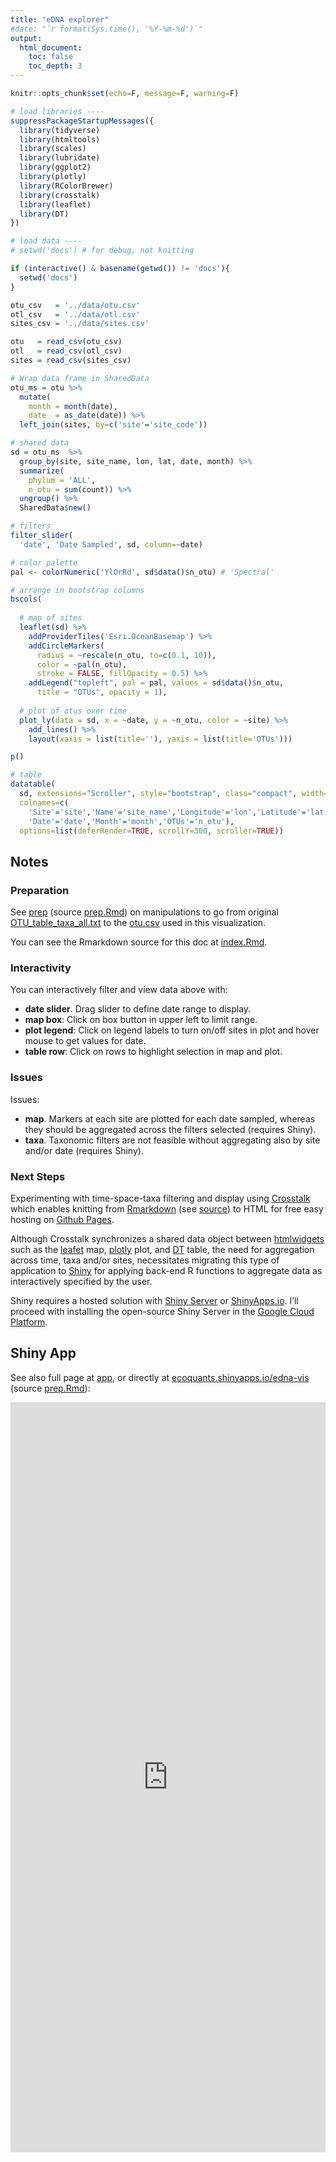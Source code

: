 ```yaml
---
title: "eDNA explorer"
#date: "`r format(Sys.time(), '%Y-%m-%d')`"
output:
  html_document:
    toc: false
    toc_depth: 3
---
```


```r
knitr::opts_chunk$set(echo=F, message=F, warning=F)

# load libraries ----
suppressPackageStartupMessages({
  library(tidyverse)
  library(htmltools)
  library(scales)
  library(lubridate)
  library(ggplot2)
  library(plotly)
  library(RColorBrewer)
  library(crosstalk)
  library(leaflet)
  library(DT)
})

# load data ----
# setwd('docs') # for debug, not knitting

if (interactive() & basename(getwd()) != 'docs'){
  setwd('docs')
}

otu_csv   = '../data/otu.csv'
otl_csv   = '../data/otl.csv'
sites_csv = '../data/sites.csv'

otu   = read_csv(otu_csv)
otl   = read_csv(otl_csv)
sites = read_csv(sites_csv)

# Wrap data frame in SharedData
otu_ms = otu %>%
  mutate(
    month = month(date),
    date  = as_date(date)) %>%
  left_join(sites, by=c('site'='site_code'))
```

```r
# shared data
sd = otu_ms  %>%
  group_by(site, site_name, lon, lat, date, month) %>%
  summarize(
    phylum = 'ALL',
    n_otu = sum(count)) %>%
  ungroup() %>%
  SharedData$new()

# filters
filter_slider(
  'date', 'Date Sampled', sd, column=~date)

# color palette
pal <- colorNumeric('YlOrRd', sd$data()$n_otu) # 'Spectral'

# arrange in bootstrap columns
bscols(
  
  # map of sites
  leaflet(sd) %>% 
    addProviderTiles('Esri.OceanBasemap') %>%
    addCircleMarkers(
      radius = ~rescale(n_otu, to=c(0.1, 10)),
      color = ~pal(n_otu),
      stroke = FALSE, fillOpacity = 0.5) %>%
    addLegend("topleft", pal = pal, values = sd$data()$n_otu,
      title = "OTUs", opacity = 1),
  
  # plot of otus over time
  plot_ly(data = sd, x = ~date, y = ~n_otu, color = ~site) %>%
    add_lines() %>%
    layout(xaxis = list(title=''), yaxis = list(title='OTUs')))

p()

# table
datatable(
  sd, extensions="Scroller", style="bootstrap", class="compact", width="100%",
  colnames=c(
    'Site'='site','Name'='site_name','Longitude'='lon','Latitude'='lat',
    'Date'='date','Month'='month','OTUs'='n_otu'),
  options=list(deferRender=TRUE, scrollY=300, scroller=TRUE))
```

## Notes

### Preparation

See [prep](./prep.html) (source [prep.Rmd](https://github.com/marinebon/edna-vis/blob/master/docs/prep.Rmd)) on manipulations to go from original [OTU_table_taxa_all.txt](https://github.com/marinebon/edna-vis/blob/master/data/OTU_table_taxa_all.txt) to the [otu.csv](https://github.com/marinebon/edna-vis/blob/master/data/otu.csv) used in this visualization.

You can see the Rmarkdown source for this doc at [index.Rmd](https://github.com/marinebon/edna-vis/blob/master/docs/index.Rmd).

### Interactivity

You can interactively filter and view data above with:

- **date slider**. Drag slider to define date range to display.
- **map box**: Click on box button in upper left to limit range.
- **plot legend**: Click on legend labels to turn on/off sites in plot and hover mouse to get values for date.
- **table row**: Click on rows to highlight selection in map and plot.

### Issues

Issues:

- **map**. Markers at each site are plotted for each date sampled, whereas they should be aggregated across the filters selected (requires Shiny).
- **taxa**. Taxonomic filters are not feasible without aggregating also by site and/or date (requires Shiny).

### Next Steps

Experimenting with time-space-taxa filtering and display using [Crosstalk](http://rstudio.github.io/crosstalk/) which enables knitting from [Rmarkdown](http://rmarkdown.rstudio.com/) (see [source]()) to HTML for free easy hosting on [Github Pages](https://pages.github.com/).

Although Crosstalk synchronizes a shared data object between [htmlwidgets](http://www.htmlwidgets.org/) such as the [leafet](http://rstudio.github.io/leaflet/) map, [plotly](https://plot.ly/r/) plot, and [DT](http://rstudio.github.io/DT/) table, the need for aggregation across time, taxa and/or sites, necessitates migrating this type of application to [Shiny](http://shiny.rstudio.com/) for applying back-end R functions to aggregate data as interactively specified by the user.

Shiny requires a hosted solution with [Shiny Server](https://www.rstudio.com/products/shiny/shiny-server/) or [ShinyApps.io](http://www.shinyapps.io/). I'll proceed with installing the open-source Shiny Server in the [Google Cloud Platform](https://cloud.google.com/).

## Shiny App

See also full page at [app](./app.html), or directly at [ecoquants.shinyapps.io/edna-vis](http://ecoquants.shinyapps.io/edna-vis) (source [prep.Rmd](https://github.com/marinebon/edna-vis/blob/master/shiny/app.R)):

<iframe frameborder="0" width="100%" height="1200" src="http://ecoquants.shinyapps.io/edna-vis"></iframe>
